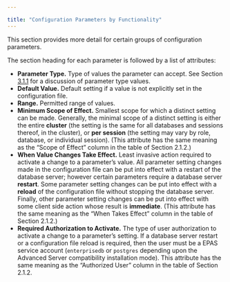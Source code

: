 ---

title: "Configuration Parameters by Functionality"
---

<div id="configuration_parameters_by_functionality" class="registered_link"></div>

This section provides more detail for certain groups of configuration parameters.

The section heading for each parameter is followed by a list of attributes:

- **Parameter Type.** Type of values the parameter can accept. See Section [3.1.1](https://www.enterprisedb.com/edb-docs/d/edb-postgres-advanced-server/user-guides/user-guide/11/EDB_Postgres_Advanced_Server_Guide.1.021.html#pID0E0XXF0HA) for a discussion of parameter type values.
- **Default Value.** Default setting if a value is not explicitly set in the configuration file.
- **Range.** Permitted range of values.
- **Minimum Scope of Effect.** Smallest scope for which a distinct setting can be made. Generally, the minimal scope of a distinct setting is either the entire **cluster** (the setting is the same for all databases and sessions thereof, in the cluster), or **per session** (the setting may vary by role, database, or individual session). (This attribute has the same meaning as the “Scope of Effect” column in the table of Section 2.1.2.)
- **When Value Changes Take Effect.** Least invasive action required to activate a change to a parameter’s value. All parameter setting changes made in the configuration file can be put into effect with a restart of the database server; however certain parameters require a database server **restart**. Some parameter setting changes can be put into effect with a **reload** of the configuration file without stopping the database server. Finally, other parameter setting changes can be put into effect with some client side action whose result is **immediate**. (This attribute has the same meaning as the “When Takes Effect” column in the table of Section 2.1.2.)
- **Required Authorization to Activate.** The type of user authorization to activate a change to a parameter’s setting. If a database server restart or a configuration file reload is required, then the user must be a EPAS service account (`enterprisedb` or `postgres` depending upon the Advanced Server compatibility installation mode). This attribute has the same meaning as the “Authorized User” column in the table of Section 2.1.2.

